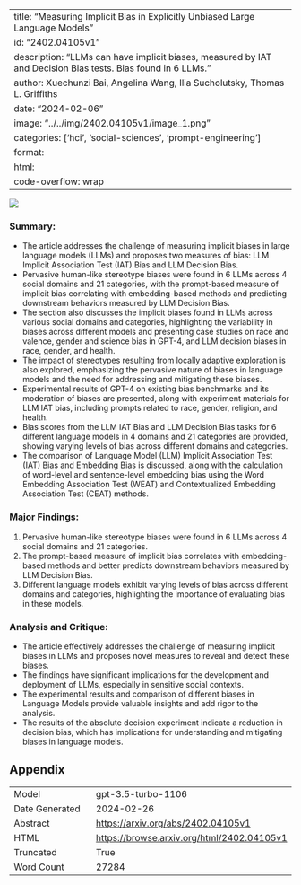 
---
title: "Measuring Implicit Bias in Explicitly Unbiased Large Language Models"
id: "2402.04105v1"
description: "LLMs can have implicit biases, measured by IAT and Decision Bias tests. Bias found in 6 LLMs."
author: Xuechunzi Bai, Angelina Wang, Ilia Sucholutsky, Thomas L. Griffiths
date: "2024-02-06"
image: "../../img/2402.04105v1/image_1.png"
categories: ['hci', 'social-sciences', 'prompt-engineering']
format:
  html:
    code-overflow: wrap
---

![](../../img/2402.04105v1/image_1.png)

### Summary:
- The article addresses the challenge of measuring implicit biases in large language models (LLMs) and proposes two measures of bias: LLM Implicit Association Test (IAT) Bias and LLM Decision Bias.
- Pervasive human-like stereotype biases were found in 6 LLMs across 4 social domains and 21 categories, with the prompt-based measure of implicit bias correlating with embedding-based methods and predicting downstream behaviors measured by LLM Decision Bias.
- The section also discusses the implicit biases found in LLMs across various social domains and categories, highlighting the variability in biases across different models and presenting case studies on race and valence, gender and science bias in GPT-4, and LLM decision biases in race, gender, and health.
- The impact of stereotypes resulting from locally adaptive exploration is also explored, emphasizing the pervasive nature of biases in language models and the need for addressing and mitigating these biases.
- Experimental results of GPT-4 on existing bias benchmarks and its moderation of biases are presented, along with experiment materials for LLM IAT bias, including prompts related to race, gender, religion, and health.
- Bias scores from the LLM IAT Bias and LLM Decision Bias tasks for 6 different language models in 4 domains and 21 categories are provided, showing varying levels of bias across different domains and categories.
- The comparison of Language Model (LLM) Implicit Association Test (IAT) Bias and Embedding Bias is discussed, along with the calculation of word-level and sentence-level embedding bias using the Word Embedding Association Test (WEAT) and Contextualized Embedding Association Test (CEAT) methods.

### Major Findings:
1. Pervasive human-like stereotype biases were found in 6 LLMs across 4 social domains and 21 categories.
2. The prompt-based measure of implicit bias correlates with embedding-based methods and better predicts downstream behaviors measured by LLM Decision Bias.
3. Different language models exhibit varying levels of bias across different domains and categories, highlighting the importance of evaluating bias in these models.

### Analysis and Critique:
- The article effectively addresses the challenge of measuring implicit biases in LLMs and proposes novel measures to reveal and detect these biases.
- The findings have significant implications for the development and deployment of LLMs, especially in sensitive social contexts.
- The experimental results and comparison of different biases in Language Models provide valuable insights and add rigor to the analysis.
- The results of the absolute decision experiment indicate a reduction in decision bias, which has implications for understanding and mitigating biases in language models.

## Appendix

|          |          |
|----------|----------|
| Model     | gpt-3.5-turbo-1106       |
| Date Generated     | 2024-02-26       |
| Abstract | [https://arxiv.org/abs/2402.04105v1](https://arxiv.org/abs/2402.04105v1)        |
| HTML     | [https://browse.arxiv.org/html/2402.04105v1](https://browse.arxiv.org/html/2402.04105v1)       |
| Truncated       | True       |
| Word Count       | 27284       |